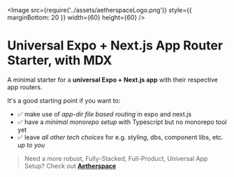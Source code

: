 
<Image
    src={require('../assets/aetherspaceLogo.png')}
    style={{ marginBottom: 20 }}
    width={60}
    height={60}
/>

# Universal Expo + Next.js App Router Starter, with MDX

A minimal starter for a **universal Expo + Next.js app** with their respective app routers.

It's a good starting point if you want to:

- ✅ make use of _app-dir file based routing_ in expo and next.js
- ✅ have a _minimal monorepo setup_ with Typescript but no monorepo tool yet
- ✅ leave *all other tech choices* for e.g. styling, dbs, component libs, etc. *up to you*

> Need a more robust, Fully-Stacked, Full-Product, Universal App Setup? Check out **[Aetherspace](https://github.com/Aetherspace/green-stack-starter-demo#readme)**
